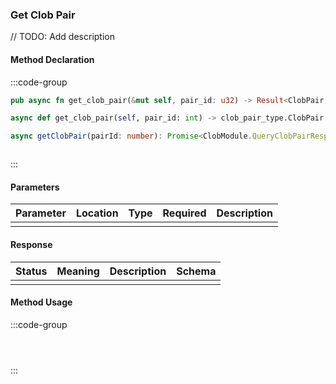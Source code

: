 ### Get Clob Pair

// TODO: Add description

#### Method Declaration

:::code-group

```rust [Rust]
pub async fn get_clob_pair(&mut self, pair_id: u32) -> Result<ClobPair, Error>
```

```python [Python]
async def get_clob_pair(self, pair_id: int) -> clob_pair_type.ClobPair
```

```typescript [TypeScript]
async getClobPair(pairId: number): Promise<ClobModule.QueryClobPairResponse>
```

```url [API]
```

:::

#### Parameters

| Parameter | Location | Type  | Required | Description |
| --------- | -------- | ----- | -------- | ----------- |
|           |          |       |          |             |

#### Response

| Status | Meaning | Description | Schema |
| ------ | ------- | ----------- | ------ |
|        |         |             |        |

#### Method Usage

:::code-group

```rust [Rust]
```

```python [Python]

```

```typescript [TypeScript]

```

:::
